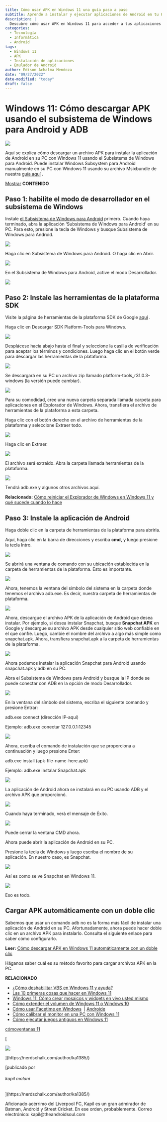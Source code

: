 ```yaml
---
title: Cómo usar APK en Windows 11 una guía paso a paso
subtitle: Aprende a instalar y ejecutar aplicaciones de Android en tu PC con Windows 11
description: |
  Descubre cómo usar APK en Windows 11 para acceder a tus aplicaciones móviles favoritas desde tu PC. Esta guía paso a paso te muestra cómo instalar y ejecutar APK en Windows 11 sin problemas.
categories:
  - Tecnología
  - Informática
  - Android
tags:
  - Windows 11
  - APK
  - Instalación de aplicaciones
  - Emulador de Android
author: Edison Achalma Mendoza
date: "09/27/2022"
date-modified: "today"
draft: false
---
```


# Windows 11: Cómo descargar APK usando el subsistema de Windows para Android y ADB

![](https://cdn.nerdschalk.com/wp-content/uploads/2021/10/install-logo-759x427.png?width=600)

Aquí se explica cómo descargar un archivo APK para instalar la aplicación de Android en su PC con Windows 11 usando el Subsistema de Windows para Android. Puede instalar Windows Subsystem para Android manualmente en su PC con Windows 11 usando su archivo Msixbundle de nuestra [guía aquí](https://nerdschalk.com/android-apps-on-windows-11-dev-channel-how-to-install-windows-subsystem-for-android-manually-with-msixbundle/) .

[Mostrar](https://nerdschalk.com/windows-11-how-to-sideload-apk-using-windows-subsystem-for-android-and-adb/#) **CONTENIDO** [](https://nerdschalk.com/windows-11-how-to-sideload-apk-using-windows-subsystem-for-android-and-adb/#)

## Paso 1: habilite el modo de desarrollador en el subsistema de Windows

Instale [el Subsistema de Windows para Android](https://nerdschalk.com/android-apps-on-windows-11-dev-channel-how-to-install-windows-subsystem-for-android-manually-with-msixbundle/) primero. Cuando haya terminado, abra la aplicación 'Subsistema de Windows para Android' en su PC. Para esto, presione la tecla de Windows y busque Subsistema de Windows para Android.

![](https://cdn.nerdschalk.com/wp-content/uploads/2021/10/get-android-apps-on-windows-11-dev-channel-09.png?width=800)

Haga clic en Subsistema de Windows para Android. O haga clic en Abrir.

![](https://cdn.nerdschalk.com/wp-content/uploads/2021/10/get-android-apps-on-windows-11-dev-channel-08.png?width=800)

En el Subsistema de Windows para Android, active el modo Desarrollador.

![](https://cdn.nerdschalk.com/wp-content/uploads/2021/10/get-android-apps-on-windows-11-dev-channel-10-2.png?width=800)

## Paso 2: Instale las herramientas de la plataforma SDK

Visite la página de herramientas de la plataforma SDK de Google [aquí](https://developer.android.com/studio/releases/platform-tools.html) .

Haga clic en Descargar SDK Platform-Tools para Windows.

![](https://cdn.nerdschalk.com/wp-content/uploads/2021/10/get-android-apps-on-windows-11-dev-channel-11.png?width=800)

Desplácese hacia abajo hasta el final y seleccione la casilla de verificación para aceptar los términos y condiciones. Luego haga clic en el botón verde para descargar las herramientas de la plataforma.

![](https://cdn.nerdschalk.com/wp-content/uploads/2021/10/get-android-apps-on-windows-11-dev-channel-12.png?width=700)

Se descargará en su PC un archivo zip llamado platform-tools_r31.0.3-windows (la versión puede cambiar).

![](https://cdn.nerdschalk.com/wp-content/uploads/2021/10/get-android-apps-on-windows-11-dev-channel-13.png?width=700)

Para su comodidad, cree una nueva carpeta separada llamada carpeta para aplicaciones en el Explorador de Windows. Ahora, transfiera el archivo de herramientas de la plataforma a esta carpeta.

Haga clic con el botón derecho en el archivo de herramientas de la plataforma y seleccione Extraer todo.

![](https://cdn.nerdschalk.com/wp-content/uploads/2021/10/get-android-apps-on-windows-11-dev-channel-14.png?width=500)

Haga clic en Extraer.

![](https://cdn.nerdschalk.com/wp-content/uploads/2021/10/get-android-apps-on-windows-11-dev-channel-15-2.png?width=700)

El archivo será extraído. Abra la carpeta llamada herramientas de la plataforma.

![](https://cdn.nerdschalk.com/wp-content/uploads/2021/10/get-android-apps-on-windows-11-dev-channel-16.png?width=500)

Tendrá adb.exe y algunos otros archivos aquí.

**Relacionado:** [Cómo reiniciar el Explorador de Windows en Windows 11 y qué sucede cuando lo hace](https://nerdschalk.com/how-to-restart-windows-explorer-on-windows-11-and-what-happens-when-you-do-it/)

## Paso 3: Instale la aplicación de Android

Haga doble clic en la carpeta de herramientas de la plataforma para abrirla.

Aquí, haga clic en la barra de direcciones y escriba **cmd,** y luego presione la tecla Intro.

![](https://cdn.nerdschalk.com/wp-content/uploads/2021/10/get-android-apps-on-windows-11-dev-channel-20.png?width=500)

Se abrirá una ventana de comando con su ubicación establecida en la carpeta de herramientas de la plataforma. Esto es importante.

![](https://cdn.nerdschalk.com/wp-content/uploads/2021/10/get-android-apps-on-windows-11-dev-channel-21.png?width=800)

Ahora, tenemos la ventana del símbolo del sistema en la carpeta donde tenemos el archivo adb.exe. Es decir, nuestra carpeta de herramientas de plataforma.

![](https://cdn.nerdschalk.com/wp-content/uploads/2021/10/get-android-apps-on-windows-11-dev-channel-17.png?width=700)

Ahora, descargue el archivo APK de la aplicación de Android que desea instalar. Por ejemplo, si desea instalar Snapchat, busque **Snapchat APK** en Google y descargue su archivo APK desde cualquier sitio web confiable en el que confíe. Luego, cambie el nombre del archivo a algo más simple como snapchat.apk. Ahora, transfiera snapchat.apk a la carpeta de herramientas de la plataforma.

![](https://cdn.nerdschalk.com/wp-content/uploads/2021/10/get-android-apps-on-windows-11-dev-channel-18.png?width=700)

Ahora podemos instalar la aplicación Snapchat para Android usando snapchat.apk y adb en su PC.

Abra el Subsistema de Windows para Android y busque la IP donde se puede conectar con ADB en la opción de modo Desarrollador.

![](https://cdn.nerdschalk.com/wp-content/uploads/2021/10/get-android-apps-on-windows-11-dev-channel-19.png?width=800)

En la ventana del símbolo del sistema, escriba el siguiente comando y presione Entrar:

adb.exe connect (dirección IP-aquí)

Ejemplo: adb.exe conectar 127.0.0.1:12345

![](https://cdn.nerdschalk.com/wp-content/uploads/2021/10/get-android-apps-on-windows-11-dev-channel-22.png?width=800)

Ahora, escriba el comando de instalación que se proporciona a continuación y luego presione Enter:

adb.exe install (apk-file-name-here.apk)

Ejemplo: adb.exe instalar Snapchat.apk

![](https://cdn.nerdschalk.com/wp-content/uploads/2021/10/get-android-apps-on-windows-11-dev-channel-23.png?width=800)

La aplicación de Android ahora se instalará en su PC usando ADB y el archivo APK que proporcionó.

![](https://cdn.nerdschalk.com/wp-content/uploads/2021/10/get-android-apps-on-windows-11-dev-channel-24.png?width=800)

Cuando haya terminado, verá el mensaje de Éxito.

![](https://cdn.nerdschalk.com/wp-content/uploads/2021/10/get-android-apps-on-windows-11-dev-channel-25.png?width=800)

Puede cerrar la ventana CMD ahora.

Ahora puede abrir la aplicación de Android en su PC.

Presione la tecla de Windows y luego escriba el nombre de su aplicación. En nuestro caso, es Snapchat.

![](https://cdn.nerdschalk.com/wp-content/uploads/2021/10/get-android-apps-on-windows-11-dev-channel-27.png?width=800)

Así es como se ve Snapchat en Windows 11.

![](https://cdn.nerdschalk.com/wp-content/uploads/2021/10/get-android-apps-on-windows-11-dev-channel-26.jpg?width=800)

Eso es todo.

## Cargar APK automáticamente con un doble clic

Sabemos que usar un comando adb no es la forma más fácil de instalar una aplicación de Android en su PC. Afortunadamente, ahora puede hacer doble clic en un archivo APK para instalarlo. Consulta el siguiente enlace para saber cómo configurarlo.

**Leer:** [Cómo descargar APK en Windows 11 automáticamente con un doble clic](https://nerdschalk.com/how-to-sideload-apk-on-windows-11-automatically-with-a-double-click/)

Háganos saber cuál es su método favorito para cargar archivos APK en la PC.

**RELACIONADO**

- [¿Cómo deshabilitar VBS en Windows 11 y ayuda?](https://nerdschalk.com/how-to-disable-vbs-on-windows-11-and-does-it-help/)
- [Las 10 primeras cosas que hacer en Windows 11](https://nerdschalk.com/first-10-things-to-do-on-windows-11/)
- [Windows 11: Cómo crear mosaicos y widgets en vivo usted mismo](https://nerdschalk.com/windows-11-how-to-create-live-tiles-and-widgets/)
- [Cómo extender el volumen de Windows 11 o Windows 10](https://nerdschalk.com/how-to-extend-volume-windows-11-or-windows-10/)
- [Cómo usar Facetime en Windows](https://nerdschalk.com/how-to-facetime-windows-users/)  | [Androide](https://nerdschalk.com/how-to-facetime-android-users/)
- [Cómo calibrar el monitor en una PC con Windows 11](https://nerdschalk.com/how-to-calibrate-monitor-on-windows-11-pc/)
- [Cómo ejecutar juegos antiguos en Windows 11](https://nerdschalk.com/how-to-run-old-games-on-windows-11/)

[cómo](https://nerdschalk.com/tag/how-to/)[ventanas 11](https://nerdschalk.com/tag/windows-11/)

[

![](https://secure.gravatar.com/avatar/8ddaa30f5018c02bbfc30545a9a2b72a?s=96&d=retro&r=g)

](https://nerdschalk.com/author/ka1385/)

[publicado por

###### kapil malani

](https://nerdschalk.com/author/ka1385/)

Aficionado acérrimo del Liverpool FC, Kapil es un gran admirador de Batman, Android y Street Cricket. En ese orden, probablemente. Correo electrónico: kapil@theandroidsoul.com
